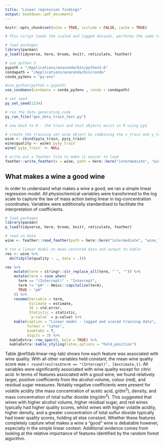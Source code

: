 ```yaml
---
title: "Linear regression findings"
output: bookdown::pdf_document2
---
```


```r
knitr::opts_chunk$set(echo = TRUE, include = FALSE, cache = TRUE)
```

```r

# This script loads the scaled and logged dataset, performs the same train-test split as in learners.py, then fits simple linear and logistic regression models. It outputs formatted regression tables in latex.

# load packages
library(pacman)
p_load(tidyverse, here, broom, knitr, reticulate, feather)

# use python 3
pypath = "/Applications/anaconda/bin/python3.6"
condapath = "/Applications/anaconda/bin/conda"
conda_py3env = "py-env"

#use_python(python = pypath)
use_condaenv(condaenv = conda_py3env , conda = condapath)

# set seed
py_set_seed(1234)

# run the data generating code
py_run_file("gen_data_train_test.py")

# now back to R - the train and test objects exist in R using py$

# create the training set wine object by combining the x_train and y_train objects
wine <- cbind(py$x_train, py$y_train)
wine$quality <- wine$`py$y_train`
wine$`py$y_train` <- NULL

# write out a feather file to make it easier to load
feather::write_feather(x = wine, path = here::here("intermediate", "wine_logged_scaled_train.feather"))

```

## What makes a wine a good wine

In order to understand what makes a wine a good, we ran a simple linear regression model. All physiochemical variables were transformed to the log scale to capture the law of mass action being linear in log-concentration coordinates. Variables were additionally standardised to facilitate the interpretation of coefficients.

```r

# load packages
library(pacman)
p_load(tidyverse, here, broom, knitr, reticulate, feather)

# read in data
wine <- feather::read_feather(path = here::here("intermediate", "wine_logged_scaled_train.feather"))

# run a linear model on mean-centered data and output to kable
res <- wine %>% 
  do(tidy(lm(quality ~ ., data = .))) 

res %>% 
    mutate(term = stringr::str_replace_all(term, "`", "")) %>% 
    mutate(term = case_when(
      term == "(Intercept)" ~ "Intercept",
      term != "pH" ~ Hmisc::capitalize(term),
      TRUE ~ "pH"
    )) %>% 
    rename(Variable = term, 
           Estimate = estimate, 
           SE = std.error, 
           Statistic = statistic,
           `p-value` = p.value) %>% 
    kable(caption = "Linear model - logged and scaled training data", 
          format = "latex",
          booktabs = T,
          digits = 3) %>% 
  kableExtra::row_spec(0, bold = TRUE) %>% 
  kableExtra::kable_styling(latex_options = "hold_position") 

```



Table \@ref(tab:linear-reg-tab) shows how each feature was associated with wine quality. With all other variables held constant, the mean wine quality score was `r round(res[res$term == "(Intercept)", ]$estimate,1)`. All variables were significantly associated with wine quality except for citric acid. In terms of features associated with a good wine, we found relatively larger, positive coefficients from the alcohol volume, colour (red), and residual sugar measures. Notably negative coefficients were present for volatile acidity (the mass concentration of acetic acid, g/dm$^3$), density, and mass concentration of total sulfar dioxide (mg/dm$^3$). This suggested that wines with higher alcohol volume, higher residual sugar, and red wines typically had higher quality scores, whilst wines with higher volatile acidity, higher density, and a greater concentration of total sulfur dioxide typically had lower quality scores, holding all else constant. Whether these features completely capture what makes a wine a "good" wine is debatable however, especially in the simple linear context. Additional evidence comes from looking at the relative importance of features identified by the random forest algorithm.
